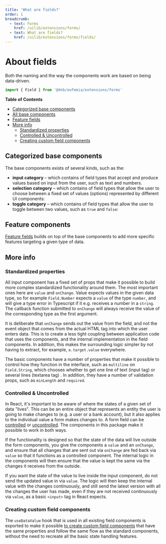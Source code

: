 ```yaml
---
title: 'What are fields?'
order: 1
breadcrumb:
  - text: Forms
    href: /uilib/extensions/forms/
  - text: What are fields?
    href: /uilib/extensions/forms/fields/
---
```



# About fields

Both the naming and the way the components work are based on being data-driven.

```jsx
import { Field } from '@dnb/eufemia/extensions/forms'
```

**Table of Contents**

- [Categorized base components](#categorized-base-components)
- [All base components](#all-base-components)
- [Feature fields](#feature-fields)
- [More info](#more-info)
  - [Standardized properties](#standardized-properties)
  - [Controlled \& Uncontrolled](#controlled--uncontrolled)
  - [Creating custom field components](#creating-custom-field-components)

## Categorized base components

The base components exists of several kinds, such as the:

- **input category** – which contains of field types that accept and produce values based on input from the user, such as text and numbers.
  <ListBaseInputComponents />
- **selection category** – which contains of field types that allow the user to choose between a fixed set of values (options) represented by different UI components:
  <ListBaseSelectionComponents />
- **toggle category** – which contains of field types that allow the user to toggle between two values, such as `true` and `false`:
  <ListBaseToggleComponents />

## Feature components

[Feature fields](/uilib/extensions/forms/feature-fields/) builds on top of the base components to add more specific features targeting a given type of data.

## More info

### Standardized properties

All input component has a fixed set of props that make it possible to build more complex standardized functionality around them. The most important ones here are `value` and `onChange`. Value expects values in the given data type, so for example `Field.Number` expects a `value` of the type `number`, and will give a type error in Typescript if it e.g. receives a number in a `string`. The callback function submitted to `onChange` will always receive the value of the corresponding type as the first argument.

It is deliberate that `onChange` sends out the value from the field, and not the event object that comes from the actual HTML tag into which the user enters data. This is to create a less tight coupling between application code that uses the components, and the internal implementation in the field components. In addition, this makes the surrounding logic simpler by not having to extract, for example, `e.target.value` everywhere.

The basic components have a number of properties that make it possible to control how they function in the interface, such as `multiline` on `Field.String`, which chooses whether to get one line of text (input tag) or several lines (textarea tag) . In addition, they have a number of validation props, such as `minLength` and `required`.

### Controlled & Uncontrolled

In React, it's important to be aware of where the states of a given set of data "lives". This can be an entire object that represents an entity the user is going to make changes to (e.g. a user or a bank account), but it also applies to the individual value a form makes changes to. A form field can be [controlled](https://reactjs.org/docs/forms.html#controlled-components) or [uncontrolled](https://reactjs.org/docs/uncontrolled-components.html). The components in this package make it possible to work in both ways.

If the functionality is designed so that the state of the data will live outside the form components, you give the components a `value` and an `onChange`, and ensure that all changes that are sent out via `onChange` are fed back via `value` so that it functions as a controlled component. The internal logic in the components will then ensure that the value is kept the same via the changes it receives from the outside.

If you want the state of the value to live inside the input component, do not send the updated value in via `value`. The logic will then keep the internal value with the changes continuously, and still send the latest version with all the changes the user has made, even if they are not received continuously via `value`, as a basic `<input>` tag in React expects.

### Creating custom field components

The `useDataValue` hook that is used in all existing field components is exported to make it possible [to create custom field components](/uilib/extensions/forms/create-component/) that have the same properties and follow the same flow as the standard components, without the need to recreate all the basic state handling features.
